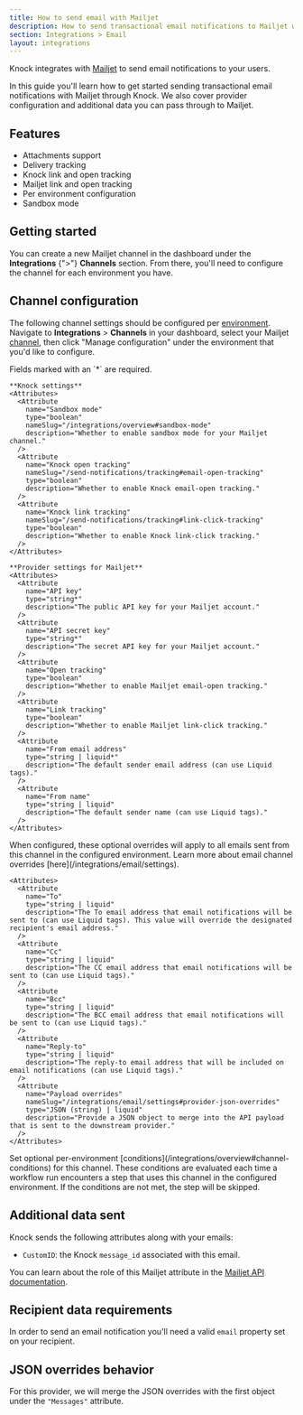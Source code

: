 ```yaml
---
title: How to send email with Mailjet
description: How to send transactional email notifications to Mailjet with Knock.
section: Integrations > Email
layout: integrations
---
```


Knock integrates with <a href="https://mailjet.com/" target="_blank">Mailjet</a> to send email notifications to your users.

In this guide you'll learn how to get started sending transactional email notifications with Mailjet through Knock. We also cover provider configuration and additional data you can pass through to Mailjet.

## Features

- Attachments support
- Delivery tracking
- Knock link and open tracking
- Mailjet link and open tracking
- Per environment configuration
- Sandbox mode

## Getting started

You can create a new Mailjet channel in the dashboard under the **Integrations** {">"} **Channels** section. From there, you'll need to configure the channel for each environment you have.

## Channel configuration

The following channel settings should be configured per [environment](/concepts/environments). Navigate to **Integrations** > **Channels** in your dashboard, select your Mailjet [channel](/concepts/channels), then click "Manage configuration" under the environment that you'd like to configure.

<AccordionGroup>
  <Accordion title="Settings">
    Fields marked with an `*` are required.
    
    **Knock settings**
    <Attributes>
      <Attribute
        name="Sandbox mode"
        type="boolean"
        nameSlug="/integrations/overview#sandbox-mode"
        description="Whether to enable sandbox mode for your Mailjet channel."
      />
      <Attribute
        name="Knock open tracking"
        nameSlug="/send-notifications/tracking#email-open-tracking"
        type="boolean"
        description="Whether to enable Knock email-open tracking."
      />
      <Attribute
        name="Knock link tracking"
        nameSlug="/send-notifications/tracking#link-click-tracking"
        type="boolean"
        description="Whether to enable Knock link-click tracking."
      />
    </Attributes>

    **Provider settings for Mailjet**
    <Attributes>
      <Attribute
        name="API key"
        type="string*"
        description="The public API key for your Mailjet account."
      />
      <Attribute
        name="API secret key"
        type="string*"
        description="The secret API key for your Mailjet account."
      />
      <Attribute
        name="Open tracking"
        type="boolean"
        description="Whether to enable Mailjet email-open tracking."
      />
      <Attribute
        name="Link tracking"
        type="boolean"
        description="Whether to enable Mailjet link-click tracking."
      />
      <Attribute
        name="From email address"
        type="string | liquid*"
        description="The default sender email address (can use Liquid tags)."
      />
      <Attribute
        name="From name"
        type="string | liquid"
        description="The default sender name (can use Liquid tags)."
      />
    </Attributes>

  </Accordion>
  <Accordion title="Overrides">
    When configured, these optional overrides will apply to all emails sent from this channel in the configured environment. Learn more about email channel overrides [here](/integrations/email/settings).
    
    <Attributes>
      <Attribute
        name="To"
        type="string | liquid"
        description="The To email address that email notifications will be sent to (can use Liquid tags). This value will override the designated recipient's email address."
      />
      <Attribute
        name="Cc"
        type="string | liquid"
        description="The CC email address that email notifications will be sent to (can use Liquid tags)."
      />
      <Attribute
        name="Bcc"
        type="string | liquid"
        description="The BCC email address that email notifications will be sent to (can use Liquid tags)."
      />
      <Attribute
        name="Reply-to"
        type="string | liquid"
        description="The reply-to email address that will be included on email notifications (can use Liquid tags)."
      />
      <Attribute
        name="Payload overrides"
        nameSlug="/integrations/email/settings#provider-json-overrides"
        type="JSON (string) | liquid"
        description="Provide a JSON object to merge into the API payload that is sent to the downstream provider."
      />
    </Attributes>
  </Accordion>
  <Accordion title="Conditions">
    Set optional per-environment [conditions](/integrations/overview#channel-conditions) for this channel. These conditions are evaluated each time a workflow run encounters a step that uses this channel in the configured environment. If the conditions are not met, the step will be skipped.
  </Accordion>
</AccordionGroup>

## Additional data sent

Knock sends the following attributes along with your emails:

- `CustomID`: the Knock `message_id` associated with this email.

You can learn about the role of this Mailjet attribute in the <a href="https://dev.mailjet.com/email/guides/send-api-v31/" target="_blank">Mailjet API documentation</a>.

## Recipient data requirements

In order to send an email notification you'll need a valid `email` property set on your recipient.

## JSON overrides behavior

For this provider, we will merge the JSON overrides with the first object under the `"Messages"` attribute.
